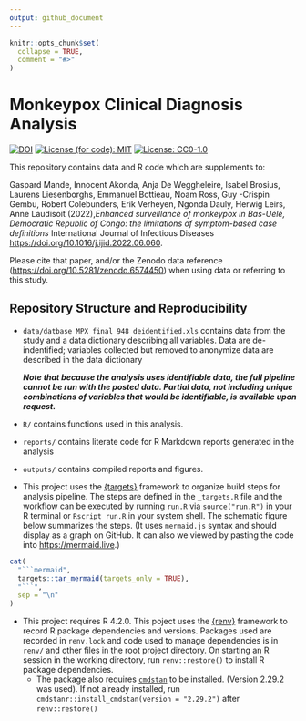 ```yaml
---
output: github_document
---
```


<!-- README.md is generated from README.Rmd. Please edit that file -->

```r
knitr::opts_chunk$set(
  collapse = TRUE,
  comment = "#>"
)
```

# Monkeypox Clinical Diagnosis Analysis



[![DOI](https://zenodo.org/badge/DOI/10.5281/zenodo.6574450.svg)](https://doi.org/10.5281/zenodo.6574450)
[![License (for code): MIT](https://img.shields.io/badge/License (for code)-MIT-blue.svg)](https://opensource.org/licenses/MIT)
[![License: CC0-1.0](https://img.shields.io/badge/License (for data)-CC0_1.0-lightgrey.svg)](http://creativecommons.org/publicdomain/zero/1.0/)

This repository contains data and R code which are supplements to:

Gaspard Mande, Innocent Akonda, Anja De Weggheleire, Isabel Brosius, Laurens Liesenborghs, Emmanuel Bottieau, Noam Ross, Guy -Crispin Gembu, Robert Colebunders, Erik Verheyen, Ngonda Dauly, Herwig Leirs, Anne Laudisoit (2022),_Enhanced surveillance of monkeypox in Bas-Uélé, Democratic Republic of Congo: the limitations of symptom-based case definitions_  International Journal of Infectious Diseases <https://doi.org/10.1016/j.ijid.2022.06.060>.

Please cite that paper, and/or the Zenodo data reference (<https://doi.org/10.5281/zenodo.6574450>)
when using data or referring to this study.

## Repository Structure and Reproducibility

-   `data/datbase_MPX_final_948_deidentified.xls` contains data from the study
    and a data dictionary describing all variables. Data are de-indentified;
    variables collected but removed to anonymize data are described in the
    data dictionary
    
    ***Note that because the analysis uses identifiable data, the full pipeline
    cannot be run with the posted data. Partial data, not including unique
    combinations of variables that would be identifiable, is available upon 
    request.***
    
-   `R/` contains functions used in this analysis. 
-   `reports/` contains literate code for  R Markdown reports generated in the analysis
-   `outputs/` contains compiled reports and figures.
-   This project uses the [{targets}](https://wlandau.github.io/targets-manual/) 
    framework to organize build steps for analysis pipeline.  The steps are
    defined in the `_targets.R` file and the workflow can be executed by running
    `run.R` via `source("run.R")` in your R terminal or `Rscript run.R` in 
    your system shell.  The schematic figure below summarizes the steps. (It uses
    `mermaid.js` syntax and should display as a graph on GitHub.  It can also
    we viewed by pasting the code into <https://mermaid.live>.)

```r
cat(
  "```mermaid",
  targets::tar_mermaid(targets_only = TRUE),
  "```",
  sep = "\n"
)
```

-   This project requires R 4.2.0. This poject uses the [{renv}](https://rstudio.github.io/renv/) framework to 
    record R package dependencies and versions. Packages used are recorded in 
    `renv.lock` and code used to manage dependencies is in `renv/` and other files
    in the root project directory.  On starting an R session in the working directory, run `renv::restore()`
    to install R package dependencies.
    -   The package also requires [`cmdstan`](https://mc-stan.org/users/interfaces/cmdstan) 
        to be installed. (Version 2.29.2 was used). If not already installed, run `cmdstanr::install_cmdstan(version = "2.29.2")`
        after `renv::restore()`
